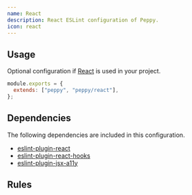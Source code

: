```yaml
---
name: React
description: React ESLint configuration of Peppy.
icon: react
---
```


## Usage

Optional configuration if [React](https://react.dev/) is used in your project.

```js
module.exports = {
  extends: ["peppy", "peppy/react"],
};
```

## Dependencies

The following dependencies are included in this configuration.

- [eslint-plugin-react](https://github.com/jsx-eslint/eslint-plugin-react)
- [eslint-plugin-react-hooks](https://github.com/facebook/react/tree/main/packages/eslint-plugin-react-hooks)
- [eslint-plugin-jsx-a11y](https://github.com/jsx-eslint/eslint-plugin-jsx-a11y)

## Rules

<Rules configName="react" />

